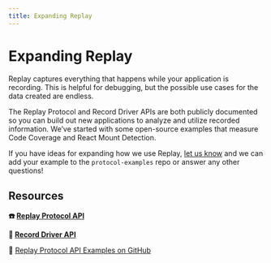 ```yaml
---
title: Expanding Replay
---
```

# Expanding Replay

Replay captures everything that happens while your application is recording. This is helpful for debugging, but the possible use cases for the data created are endless. 

The Replay Protocol and Record Driver APIs are both publicly documented so you can build out new applications to analyze and utilize recorded information. We’ve started with some open-source examples that measure Code Coverage and React Mount Detection.

If you have ideas for expanding how we use Replay, [let us know](/resources/get-help/contact-community) and we can add your example to the `protocol-examples` repo or answer any other questions!

## Resources

**☎️  [Replay Protocol API](https://replay.io/protocol)**

**🎥  [Record Driver API](https://replay.io/driver)**

🔵 [Replay Protocol API Examples on GitHub](https://github.com/Replayio/Protocol-Examples)